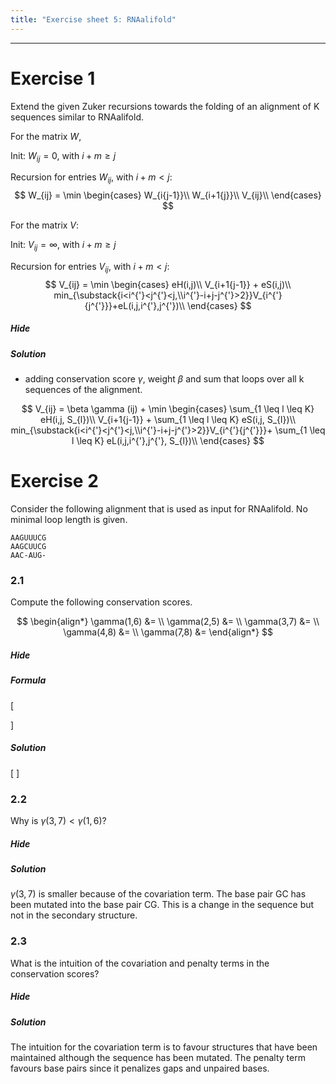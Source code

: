 ```yaml
---
title: "Exercise sheet 5: RNAalifold"
---
```



---------------------------------

# Exercise 1

<!--- --------------------------------- -->

::: {.question data-latex=""}

Extend the given Zuker recursions towards the folding of an alignment of K sequences similar to RNAalifold.

For the matrix $W$,

Init: $W_{ij} = 0$, with $i+m\geq j$

Recursion for entries $W_{ij}$, with $i+m < j$:
$$
  W_{ij} = \min
  \begin{cases}
    W_{i{j-1}}\\
    W_{i+1{j}}\\
    V_{ij}\\
  \end{cases}
$$

For the matrix $V$:

Init: $V_{ij} = \infty$, with $i+m\geq j$

Recursion for entries $V_{ij}$, with $i+m < j$:
$$
  V_{ij} = \min
  \begin{cases}
    eH(i,j)\\
    V_{i+1{j-1}} + eS(i,j)\\
    min_{\substack{i<i^{'}<j^{'}<j,\\i^{'}-i+j-j^{'}>2}}V_{i^{'}{j^{'}}}+eL(i,j,i^{'},j^{'})\\
  \end{cases}
$$

:::

#### {.tabset}

##### Hide

##### Solution

::: {.answer data-latex=""}

- adding conservation score $\gamma$, weight $\beta$ and sum that loops over all k sequences of the alignment.

$$
   V_{ij} = \beta \gamma (ij) + \min
   \begin{cases}
     \sum_{1 \leq l \leq K} eH(i,j, S_{l})\\
     V_{i+1{j-1}} + \sum_{1 \leq l \leq K} eS(i,j, S_{l})\\
     min_{\substack{i<i^{'}<j^{'}<j,\\i^{'}-i+j-j^{'}>2}}V_{i^{'}{j^{'}}}+ \sum_{1 \leq l \leq K} eL(i,j,i^{'},j^{'}, S_{l})\\
   \end{cases}
$$

:::

#### {-}

<!--- --------------------------------- -->

# Exercise 2

<!--- --------------------------------- -->

Consider the following alignment that is used as input for RNAalifold. No minimal loop length is given.

```
AAGUUUCG
AAGCUUCG
AAC-AUG-
```

<!--- --------------------------------- -->

### 2.1

::: {.question data-latex=""}

Compute the following conservation scores.

$$
\begin{align*}
  \gamma(1,6) &= \\
  \gamma(2,5) &= \\
  \gamma(3,7) &= \\
  \gamma(4,8) &= \\
  \gamma(7,8) &=
\end{align*}
$$

:::

#### {.tabset}

##### Hide

##### Formula

::: {.answer data-latex=""}

\[
\begin{align*}
h(x,y)= 
  \begin{cases}
   1 & x \neq y
   0 & x=y
  \end{cases}
\end{align*}

\begin{align*}
\gamma(i,j)= & \;-\hspace{-6pt}\sum_{1\leq\ell<\ell'\leq K}
    \begin{cases}
      h(a_{\ell i},a_{\ell' i}) + h(a_{\ell j},a_{\ell' j}) & \text{$a_{\ell i} - a_{\ell j}$, $a_{\ell' i} - a_{\ell' j}$ compl.}\\
      0 & \text{otherwise},
    \end{cases}\\
    & + \delta \sum_{1\leq\ell\leq K}
    \begin{cases}
      0 & \text{$a_{\ell i} - a_{\ell j}$ complementary}\\
      0.25 & \text{$a_{\ell i}, a_{\ell j}$ are both gaps}\\ \\
      1 & \text{otherwise},
    \end{cases}
\end{align*}
\]
:::

##### Solution

::: {.answer data-latex=""}

\[
\begin{align*}
  \gamma(1,6)&= -[0+0+0] + \delta(0+0+0) = 0\\
  \gamma(2,5)&= -[0+0+0] + \delta(0+0+1) = \delta\\
  \gamma(3,7)&= -[0+2+2] + \delta(0+0+0) = -4\\
  \gamma(4,8)&= -[1+0+0] + \delta(0+0+0.25) = -1+0.25\delta\\
  \gamma(7,8)&= -[0+0+0] + \delta(0+0+1) = \delta
\end{align*}
\]

:::

#### {-}

<!--- --------------------------------- -->

### 2.2

::: {.question data-latex=""}

Why is $\gamma(3,7) < \gamma(1,6)$?

:::

#### {.tabset}

##### Hide

##### Solution

::: {.answer data-latex=""}

$\gamma(3,7)$ is smaller because of the covariation term. The base pair GC has been mutated into the base pair CG. This is a change in the sequence but not in the secondary structure.

:::

#### {-}

<!--- --------------------------------- -->

### 2.3

::: {.question data-latex=""}

What is the intuition of the covariation and penalty terms in the conservation scores?

:::

#### {.tabset}

##### Hide

##### Solution

::: {.answer data-latex=""}

The intuition for the covariation term is to favour structures that have been maintained although the sequence has been mutated. The penalty term favours base pairs since it penalizes gaps and unpaired bases.

:::

#### {-}

<!--- --------------------------------- -->
